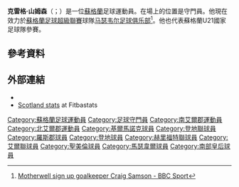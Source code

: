 '''克雷格·山姆森'''（{{lang-en|Craig Samson}}；{{bd|1984年|4月1日}}）是一位[[蘇格蘭|蘇格蘭]]足球運動員。在場上的位置是守門員。他現在效力於[[蘇格蘭足球超級聯賽|蘇格蘭足球超級聯賽]]球隊[[马瑟韦尔足球俱乐部|马瑟韦尔足球俱乐部]]<ref>[http://www.bbc.com/sport/0/football/34257482 Motherwell sign up goalkeeper Craig Samson - BBC Sport]</ref>。他也代表蘇格蘭U21國家足球隊參賽。

==參考資料==
{{Reflist}}

==外部連結==
*{{soccerbase|id=29392}}
*[http://www.fitbastats.com/scotlandu21/player.php?playerid=402 Scotland stats] {{Wayback|url=http://www.fitbastats.com/scotlandu21/player.php?playerid=402 |date=20160304061158 }} at Fitbastats

{{DEFAULTSORT:Samson, Craig}}
[[Category:蘇格蘭足球運動員|Category:蘇格蘭足球運動員]]
[[Category:足球守門員|Category:足球守門員]]
[[Category:南艾爾郡運動員|Category:南艾爾郡運動員]]
[[Category:北艾爾郡運動員|Category:北艾爾郡運動員]]
[[Category:基爾馬諾克球員|Category:基爾馬諾克球員]]
[[Category:登地聯球員|Category:登地聯球員]]
[[Category:羅斯郡球員|Category:羅斯郡球員]]
[[Category:登地球員|Category:登地球員]]
[[Category:赫里福特聯球員|Category:赫里福特聯球員]]
[[Category:艾爾聯球員|Category:艾爾聯球員]]
[[Category:聖美倫球員|Category:聖美倫球員]]
[[Category:馬瑟韋爾球員|Category:馬瑟韋爾球員]]
[[Category:南部皇后球員|Category:南部皇后球員]]